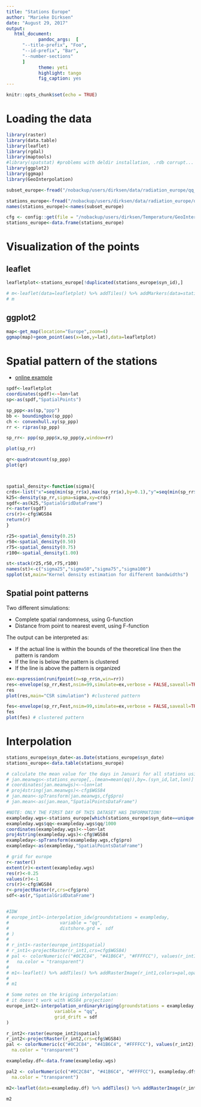 ```yaml
---
title: "Stations Europe"
author: "Marieke Dirksen"
date: "August 29, 2017"
output: 
   html_document:
            pandoc_args:  [
      "--title-prefix", "Foo",
      "--id-prefix", "Bar",
      "--number-sections"
      ]
            theme: yeti
            highlight: tango
            fig_caption: yes
---
```


```r
knitr::opts_chunk$set(echo = TRUE)
```

# Loading the data

```r
library(raster)
library(data.table)
library(leaflet)
library(rgdal)
library(maptools)
#library(spatstat) #problems with deldir installation, .rdb corrupt...
library(ggplot2)
library(ggmap)
library(GeoInterpolation)

subset_europe<-fread("/nobackup/users/dirksen/data/radiation_europe/qq_synoptical_stations_Jan2016.txt",header=TRUE)

stations_europe<-fread("/nobackup/users/dirksen/data/radiation_europe/qq_synoptical_stations_2016.txt",header=FALSE)
names(stations_europe)<-names(subset_europe)

cfg <- config::get(file = "/nobackup/users/dirksen/Temperature/GeoInterpolation/config/config.yml")
stations_europe<-data.frame(stations_europe)
```

# Visualization of the points 

## leaflet

```r
leafletplot<-stations_europe[!duplicated(stations_europe$syn_id),]

# m<-leaflet(data=leafletplot) %>% addTiles() %>% addMarkers(data=stations_europe,lng=~lon,lat=~lat,label=~as.character(syn_id))
# m
```

## ggplot2

```r

map<-get_map(location="Europe",zoom=4)
ggmap(map)+geom_point(aes(x=lon,y=lat),data=leafletplot)

```

# Spatial pattern of the stations

* [online example](http://www.bias-project.org.uk/ASDARcourse/unit5_slides.pdf)

```r


spdf<-leafletplot
coordinates(spdf)<-~lon+lat
sp<-as(spdf,"SpatialPoints")

sp_ppp<-as(sp,"ppp")
bb <- boundingbox(sp_ppp)
ch <- convexhull.xy(sp_ppp)
rr <- ripras(sp_ppp)

sp_rr<- ppp(sp_ppp$x,sp_ppp$y,window=rr)

plot(sp_rr)

qr<-quadratcount(sp_ppp)
plot(qr)



spatial_density<-function(sigma){
crds<-list("x"=seq(min(sp_rr$x),max(sp_rr$x),by=0.1),"y"=seq(min(sp_rr$y),max(sp_rr$y),by=0.1))
k25<-density(sp_rr,sigma=sigma,xy=crds)
sgdf<-as(k25,"SpatialGridDataFrame")
r<-raster(sgdf)
crs(r)<-cfg$WGS84
return(r)
}

r25<-spatial_density(0.25)
r50<-spatial_density(0.50)
r75<-spatial_density(0.75)
r100<-spatial_density(1.00)

st<-stack(r25,r50,r75,r100)
names(st)<-c("sigma25","sigma50","sigma75","sigma100")
spplot(st,main="Kernel density estimation for different bandwidths")

```

## Spatial point patterns

Two different simulations:

* Complete spatial randomness, using G-function
* Distance from point to nearest event, using F-function

The output can be interpreted as:

* If the actual line is within the bounds of the theoretical line then the pattern is random
* If the line is below the pattern is clustered
* If the line is above the pattern is organized 

```r
ex<-expression(runifpoint(n=sp_rr$n,win=rr))
res<-envelope(sp_rr,Kest,nsim=99,simulate=ex,verbose = FALSE,saveall=TRUE)
res
plot(res,main="CSR simulation") #clustered pattern

fes<-envelope(sp_rr,Fest,nsim=99,simulate=ex,verbose = FALSE,saveall=TRUE)
fes
plot(fes) # clustered pattern
```

# Interpolation

```r
stations_europe$syn_date<-as.Date(stations_europe$syn_date)
stations_europe<-data.table(stations_europe)

# calculate the mean value for the days in Januari for all stations using the data.table package
# jan.meanwgs<-stations_europe[,.(mean=mean(qq)),by=.(syn_id,lat,lon)]
# coordinates(jan.meanwgs)<-~lon+lat
# proj4string(jan.meanwgs)<-cfg$WGS84
# jan.mean<-spTransform(jan.meanwgs,cfg$pro)
# jan.mean<-as(jan.mean,"SpatialPointsDataFrame")

#NOTE: ONLY THE FIRST DAY OF THIS DATASET HAS INFORMATION!
exampleday.wgs<-stations_europe[which(stations_europe$syn_date==unique(stations_europe$syn_date)[30]),]
exampleday.wgs$qq<-exampleday.wgs$qq/1000
coordinates(exampleday.wgs)<-~lon+lat
proj4string(exampleday.wgs)<-cfg$WGS84
exampleday<-spTransform(exampleday.wgs,cfg$pro)
exampleday<-as(exampleday,"SpatialPointsDataFrame")

# grid for europe
r<-raster()
extent(r)<-extent(exampleday.wgs)
res(r)<-0.25
values(r)<-1
crs(r)<-cfg$WGS84
r<-projectRaster(r,crs=cfg$pro)
sdf<-as(r,"SpatialGridDataFrame")


#IDW
# europe_int1<-interpolation_idw(groundstations = exampleday,
#                   variable = "qq",
#                   distshore.grd =  sdf
# )
# 
# r_int1<-raster(europe_int1$spatial)
# r_int1<-projectRaster(r_int1,crs=cfg$WGS84)
# pal <- colorNumeric(c("#0C2C84", "#41B6C4", "#FFFFCC"), values(r_int1),
#   na.color = "transparent")
# 
# m1<-leaflet() %>% addTiles() %>% addRasterImage(r_int1,colors=pal,opacity=0.6) %>% addLegend(pal = pal, values = values(r_int1),title="Radiation [W/m2]") 
# 
# m1

# Some notes on the kriging interpolation:
# it doesn't work with WGS84 projection!
europe_int2<-interpolation_ordinarykriging(groundstations = exampleday,
                  variable = "qq",
                  grid_drift = sdf
)
```

```r
r_int2<-raster(europe_int2$spatial)
r_int2<-projectRaster(r_int2,crs=cfg$WGS84)
pal <- colorNumeric(c("#0C2C84", "#41B6C4", "#FFFFCC"), values(r_int2),
  na.color = "transparent")

exampleday.df<-data.frame(exampleday.wgs)

pal2 <- colorNumeric(c("#0C2C84", "#41B6C4", "#FFFFCC"), exampleday.df$qq,
  na.color = "transparent")

m2<-leaflet(data=exampleday.df) %>% addTiles() %>% addRasterImage(r_int2,colors=pal,opacity=0.6) %>% addLegend(pal = pal, values = values(r_int2),title="Radiation [KJ/m2]")  #%>% addCircleMarkers(lng=~lon,lat=~lat,label=~as.character(qq),fillColor=pal2,color=pal2)

m2
```
